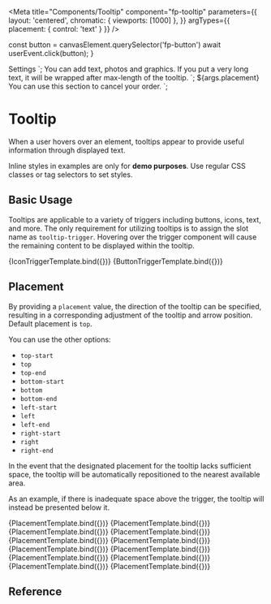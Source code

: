 
<Meta
  title="Components/Tooltip"
  component="fp-tooltip"
  parameters={{
    layout: 'centered',
    chromatic: { viewports: [1000] },
  }}
  argTypes={{
    placement: {
      control: 'text'
    }
  }}
/>

  const button = canvasElement.querySelector('fp-button')
  await userEvent.click(button);
}

<fp-tooltip placement="${ifDefined(args.placement)}">
  <fp-button slot="tooltip-trigger" icon="settings" variant="tertiary" kind="neutral" label="Settings" variant="secondary"></fp-button>
  Settings
</fp-tooltip>`;

<fp-tooltip placement="${ifDefined(args.placement)}">
  <fp-button slot="tooltip-trigger" icon="plus_fill"></fp-button>
  You can add text, photos and graphics. If you put a very long text, it will be wrapped after max-length of the tooltip.
</fp-tooltip>`;

<fp-tooltip placement="${ifDefined(args.placement)}">
  <fp-button slot="tooltip-trigger">${args.placement}</fp-button>
  You can use this section to cancel your order.
</fp-tooltip>`;

# Tooltip

When a user hovers over an element, tooltips appear to provide useful information through displayed text.

<fp-alert variant="warning" icon>Inline styles in examples are only for **demo purposes**. Use regular CSS classes or tag selectors to set styles.</fp-alert>

## Basic Usage

Tooltips are applicable to a variety of triggers including buttons, icons, text, and more.
The only requirement for utilizing tooltips is to assign the slot name as `tooltip-trigger`. Hovering over the trigger component will cause the remaining content to be displayed within the tooltip.

<Canvas>
  <Story name="Usage With Icon Button" play={tooltipOpener}>
    {IconTriggerTemplate.bind({})}
  </Story>
  <Story name="Usage With Button" play={tooltipOpener}>
    {ButtonTriggerTemplate.bind({})}
  </Story>
</Canvas>

## Placement

By providing a `placement` value, the direction of the tooltip can be specified, resulting in a corresponding adjustment of the tooltip and arrow position. Default placement is `top`.

You can use the other options:

* `top-start`
* `top`
* `top-end`
* `bottom-start`
* `bottom`
* `bottom-end`
* `left-start`
* `left`
* `left-end`
* `right-start`
* `right`
* `right-end`

In the event that the designated placement for the tooltip lacks sufficient space, the tooltip will be automatically repositioned to the nearest available area.

As an example, if there is inadequate space above the trigger, the tooltip will instead be presented below it.

<Canvas>
  <Story name="Top-Start Placement"
    args={{ placement: 'top-start' }}
    play={tooltipOpener}>
    {PlacementTemplate.bind({})}
  </Story>
  <Story name="Top Placement"
    args={{ placement: 'top' }}
    play={tooltipOpener}>
    {PlacementTemplate.bind({})}
  </Story>
  <Story name="Top-End Placement"
    args={{ placement: 'top-end' }}
    play={tooltipOpener}>
    {PlacementTemplate.bind({})}
  </Story>
  <Story name="Bottom-Start Placement"
    args={{ placement: 'bottom-start' }}
    play={tooltipOpener}>
    {PlacementTemplate.bind({})}
  </Story>
  <Story name="Bottom Placement"
    args={{ placement: 'bottom' }}
    play={tooltipOpener}>
    {PlacementTemplate.bind({})}
  </Story>
  <Story name="Bottom-End Placement"
    args={{ placement: 'bottom-end' }}
    play={tooltipOpener}>
    {PlacementTemplate.bind({})}
  </Story>
  <Story name="Left-Start Placement"
    args={{ placement: 'left-start' }}
    play={tooltipOpener}>
    {PlacementTemplate.bind({})}
  </Story>
  <Story name="Left Placement"
    args={{ placement: 'left' }}
    play={tooltipOpener}>
    {PlacementTemplate.bind({})}
  </Story>
  <Story name="Left-End Placement"
    args={{ placement: 'left-end' }}
    play={tooltipOpener}>
    {PlacementTemplate.bind({})}
  </Story>
  <Story name="Right-Start Placement"
    args={{ placement: 'right-start' }}
    play={tooltipOpener}>
    {PlacementTemplate.bind({})}
  </Story>
  <Story name="Right Placement"
    args={{ placement: 'right' }}
    play={tooltipOpener}>
    {PlacementTemplate.bind({})}
  </Story>
  <Story name="Right-End Placement"
    args={{ placement: 'right-end' }}
    play={tooltipOpener}>
    {PlacementTemplate.bind({})}
  </Story>
</Canvas>

## Reference

<ArgsTable of="fp-tooltip" />
